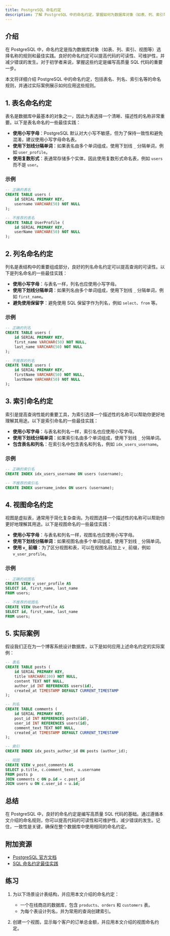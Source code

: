 ```yaml
---
title: PostgreSQL 命名约定
description: 了解 PostgreSQL 中的命名约定，掌握如何为数据库对象（如表、列、索引等）选择清晰、一致的名称，以提高代码的可读性和可维护性。
---
```


## 介绍

在 PostgreSQL 中，命名约定是指为数据库对象（如表、列、索引、视图等）选择名称的规则和最佳实践。良好的命名约定可以提高代码的可读性、可维护性，并减少错误的发生。对于初学者来说，掌握这些约定是编写高质量 SQL 代码的重要一步。

本文将详细介绍 PostgreSQL 中的命名约定，包括表名、列名、索引名等的命名规则，并通过实际案例展示如何应用这些规则。

## 1. 表名命名约定

表名是数据库中最基本的对象之一，因此为表选择一个清晰、描述性的名称非常重要。以下是表名命名的一些最佳实践：

- **使用小写字母**：PostgreSQL 默认对大小写不敏感，但为了保持一致性和避免混淆，建议使用小写字母命名表。
- **使用下划线分隔单词**：如果表名由多个单词组成，使用下划线 `_` 分隔单词，例如 `user_profile`。
- **使用复数形式**：表通常存储多个实体，因此使用复数形式命名表，例如 `users` 而不是 `user`。

### 示例

```sql
-- 正确的表名
CREATE TABLE users (
    id SERIAL PRIMARY KEY,
    username VARCHAR(50) NOT NULL
);

-- 不推荐的表名
CREATE TABLE UserProfile (
    id SERIAL PRIMARY KEY,
    userName VARCHAR(50) NOT NULL
);
```

## 2. 列名命名约定

列名是表结构中的重要组成部分，良好的列名命名约定可以提高查询的可读性。以下是列名命名的一些最佳实践：

- **使用小写字母**：与表名一样，列名也应使用小写字母。
- **使用下划线分隔单词**：如果列名由多个单词组成，使用下划线 `_` 分隔单词，例如 `first_name`。
- **避免使用保留字**：避免使用 SQL 保留字作为列名，例如 `select`、`from` 等。

### 示例

```sql
-- 正确的列名
CREATE TABLE users (
    id SERIAL PRIMARY KEY,
    first_name VARCHAR(50) NOT NULL,
    last_name VARCHAR(50) NOT NULL
);

-- 不推荐的列名
CREATE TABLE users (
    id SERIAL PRIMARY KEY,
    firstName VARCHAR(50) NOT NULL,
    lastName VARCHAR(50) NOT NULL
);
```

## 3. 索引命名约定

索引是提高查询性能的重要工具，为索引选择一个描述性的名称可以帮助你更好地理解其用途。以下是索引命名的一些最佳实践：

- **使用小写字母**：与表名和列名一样，索引名也应使用小写字母。
- **使用下划线分隔单词**：如果索引名由多个单词组成，使用下划线 `_` 分隔单词。
- **包含表名和列名**：在索引名中包含表名和列名，例如 `idx_users_username`。

### 示例

```sql
-- 正确的索引名
CREATE INDEX idx_users_username ON users (username);

-- 不推荐的索引名
CREATE INDEX username_index ON users (username);
```

## 4. 视图命名约定

视图是虚拟表，通常用于简化复杂查询。为视图选择一个描述性的名称可以帮助你更好地理解其用途。以下是视图命名的一些最佳实践：

- **使用小写字母**：与表名和列名一样，视图名也应使用小写字母。
- **使用下划线分隔单词**：如果视图名由多个单词组成，使用下划线 `_` 分隔单词。
- **使用 `v_` 前缀**：为了区分视图和表，可以在视图名前加上 `v_` 前缀，例如 `v_user_profile`。

### 示例

```sql
-- 正确的视图名
CREATE VIEW v_user_profile AS
SELECT id, first_name, last_name
FROM users;

-- 不推荐的视图名
CREATE VIEW UserProfile AS
SELECT id, first_name, last_name
FROM users;
```

## 5. 实际案例

假设我们正在为一个博客系统设计数据库，以下是如何应用上述命名约定的实际案例：

```sql
-- 表名
CREATE TABLE posts (
    id SERIAL PRIMARY KEY,
    title VARCHAR(100) NOT NULL,
    content TEXT NOT NULL,
    author_id INT REFERENCES users(id),
    created_at TIMESTAMP DEFAULT CURRENT_TIMESTAMP
);

-- 列名
CREATE TABLE comments (
    id SERIAL PRIMARY KEY,
    post_id INT REFERENCES posts(id),
    user_id INT REFERENCES users(id),
    comment_text TEXT NOT NULL,
    created_at TIMESTAMP DEFAULT CURRENT_TIMESTAMP
);

-- 索引
CREATE INDEX idx_posts_author_id ON posts (author_id);

-- 视图
CREATE VIEW v_post_comments AS
SELECT p.title, c.comment_text, u.username
FROM posts p
JOIN comments c ON p.id = c.post_id
JOIN users u ON c.user_id = u.id;
```

## 总结

在 PostgreSQL 中，良好的命名约定是编写高质量 SQL 代码的基础。通过遵循本文介绍的命名规则，你可以提高代码的可读性和可维护性，减少错误的发生。记住，一致性是关键，确保在整个数据库中使用相同的命名约定。

## 附加资源

- [PostgreSQL 官方文档](https://www.postgresql.org/docs/)
- [SQL 命名约定最佳实践](https://www.sqlstyle.guide/)

## 练习

1. 为以下场景设计表结构，并应用本文介绍的命名约定：
   - 一个在线商店的数据库，包含 `products`、`orders` 和 `customers` 表。
   - 为每个表设计列名，并为常用的查询创建索引。

2. 创建一个视图，显示每个客户的订单总金额，并应用本文介绍的视图命名约定。
